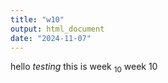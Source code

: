 ```yaml
---
title: "w10"
output: html_document
date: "2024-11-07"
---
```

hello *testing*
this is week ~10~
week 10